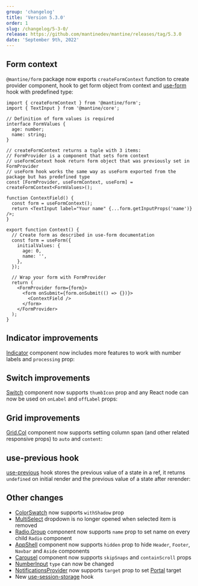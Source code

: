 ```yaml
---
group: 'changelog'
title: 'Version 5.3.0'
order: 1
slug: /changelog/5-3-0/
release: https://github.com/mantinedev/mantine/releases/tag/5.3.0
date: 'September 9th, 2022'
---
```



## Form context

`@mantine/form` package now exports `createFormContext` function to create provider component,
hook to get form object from context and [use-form](/form/use-form/) hook with predefined type:

```tsx
import { createFormContext } from '@mantine/form';
import { TextInput } from '@mantine/core';

// Definition of form values is required
interface FormValues {
  age: number;
  name: string;
}

// createFormContext returns a tuple with 3 items:
// FormProvider is a component that sets form context
// useFormContext hook return form object that was previously set in FormProvider
// useForm hook works the same way as useForm exported from the package but has predefined type
const [FormProvider, useFormContext, useForm] = createFormContext<FormValues>();

function ContextField() {
  const form = useFormContext();
  return <TextInput label="Your name" {...form.getInputProps('name')} />;
}

export function Context() {
  // Create form as described in use-form documentation
  const form = useForm({
    initialValues: {
      age: 0,
      name: '',
    },
  });

  // Wrap your form with FormProvider
  return (
    <FormProvider form={form}>
      <form onSubmit={form.onSubmit(() => {})}>
        <ContextField />
      </form>
    </FormProvider>
  );
}
```

## Indicator improvements

[Indicator](https://mantine.dev/core/indicator/) component now includes more features to work with number labels and `processing` prop:

<Demo data={IndicatorDemos.overflowCount} />

<Demo data={IndicatorDemos.processing} />

## Switch improvements

[Switch](https://mantine.dev/core/switch/) component now supports `thumbIcon` prop and any React node can now be used on `onLabel` and `offLabel` props:

<Demo data={SwitchDemos.iconLabels} />

<Demo data={SwitchDemos.thumbIcon} />

## Grid improvements

[Grid.Col](https://mantine.dev/core/grid/) component now supports setting column span (and other related responsive props) to `auto` and `content`:

<Demo data={GridDemos.auto} />

<Demo data={GridDemos.content} />

## use-previous hook

[use-previous](https://mantine.dev/hooks/use-previous/) hook stores the previous value of a state in a ref,
it returns `undefined` on initial render and the previous value of a state after rerender:

<Demo data={HooksDemos.usePreviousUsage} />

## Other changes

- [ColorSwatch](https://mantine.dev/core/color-swatch/) now supports `withShadow` prop
- [MultiSelect](https://mantine.dev/core/multi-select/) dropdown is no longer opened when selected item is removed
- [Radio.Group](https://mantine.dev/core/radio) component now supports `name` prop to set name on every child `Radio` component
- [AppShell](https://mantine.dev/core/app-shell/) component now supports `hidden` prop to hide `Header`, `Footer`, `Navbar` and `Aside` components
- [Carousel](https://mantine.dev/others/carousel/) component now supports `skipSnaps` and `containScroll` props
- [NumberInput](https://mantine.dev/core/number-input/) `type` can now be changed
- [NotificationsProvider](https://mantine.dev/others/notifications/) now supports `target` prop to set [Portal](https://mantine.dev/core/portal/) target
- New [use-session-storage](https://mantine.dev/hooks/use-local-storage/#use-session-storage) hook

